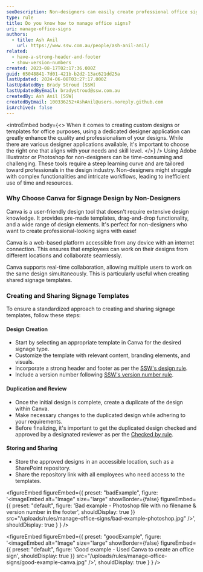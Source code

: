 ```yaml
---
seoDescription: Non-designers can easily create professional office signs using Canva's user-friendly design tool.
type: rule
title: Do you know how to manage office signs?
uri: manage-office-signs
authors:
  - title: Ash Anil
    url: https://www.ssw.com.au/people/ash-anil-anil/
related:
  - have-a-strong-header-and-footer
  - show-version-numbers
created: 2023-08-17T02:17:36.000Z
guid: 65048841-7d01-421b-b2d2-13ac621dd25a
lastUpdated: 2024-06-08T03:27:17.000Z
lastUpdatedBy: Brady Stroud [SSW]
lastUpdatedByEmail: bradystroud@ssw.com.au
createdBy: Ash Anil [SSW]
createdByEmail: 100336252+AshAnil@users.noreply.github.com
isArchived: false
---
```


<introEmbed
  body={<>
When it comes to creating custom designs or templates for office purposes, using a dedicated designer application can greatly enhance the quality and professionalism of your designs. While there are various designer applications available, it's important to choose the right one that aligns with your needs and skill level.
  </>}
/>
Using Adobe Illustrator or Photoshop for non-designers can be time-consuming and challenging. These tools require a steep learning curve and are tailored toward professionals in the design industry. Non-designers might struggle with complex functionalities and intricate workflows, leading to inefficient use of time and resources.

### Why Choose Canva for Signage Design by Non-Designers

Canva is a user-friendly design tool that doesn't require extensive design knowledge. It provides pre-made templates, drag-and-drop functionality, and a wide range of design elements. It's perfect for non-designers who want to create professional-looking signs with ease!

Canva is a web-based platform accessible from any device with an internet connection. This ensures that employees can work on their designs from different locations and collaborate seamlessly.

Canva supports real-time collaboration, allowing multiple users to work on the same design simultaneously. This is particularly useful when creating shared signage templates.

### Creating and Sharing Signage Templates

To ensure a standardized approach to creating and sharing signage templates, follow these steps:

#### Design Creation

- Start by selecting an appropriate template in Canva for the desired signage type.
- Customize the template with relevant content, branding elements, and visuals.
- Incorporate a strong header and footer as per the [SSW's design rule](/have-a-strong-header-and-footer/).
- Include a version number following [SSW's version number rule](/show-version-numbers/).

#### Duplication and Review

- Once the initial design is complete, create a duplicate of the design within Canva.
- Make necessary changes to the duplicated design while adhering to your requirements.
- Before finalizing, it's important to get the duplicated design checked and approved by a designated reviewer as per the [Checked by rule](/checked-by-xxx/).

#### Storing and Sharing

- Store the approved designs in an accessible location, such as a SharePoint repository.
- Share the repository link with all employees who need access to the templates.

<figureEmbed figureEmbed={{
  preset: "badExample",
  figure: '<imageEmbed
  alt="Image"
  size="large"
  showBorder={false}
  figureEmbed={{
    preset: "default",
    figure: \'Bad example - Photoshop file with no filename & version number in the footer\',
    shouldDisplay: true
  }}
  src="/uploads/rules/manage-office-signs/bad-example-photoshop.jpg"
/>',
  shouldDisplay: true
} } />


<figureEmbed figureEmbed={{
  preset: "goodExample",
  figure: '<imageEmbed
  alt="Image"
  size="large"
  showBorder={false}
  figureEmbed={{
    preset: "default",
    figure: \'Good example - Used Canva to create an office sign\',
    shouldDisplay: true
  }}
  src="/uploads/rules/manage-office-signs/good-example-canva.jpg"
/>',
  shouldDisplay: true
} } />
